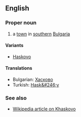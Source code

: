 ==English==

===Proper noun===

# a [[town]] in [[southern]] [[Bulgaria]]

====Variants====

*[[Haskovo]]

====Translations====

*Bulgarian: [[Хасково]]
*Turkish: [[Hask&#246;y]]

===See also===

*[[en:Khaskovo|Wikipedia article on Khaskovo]]